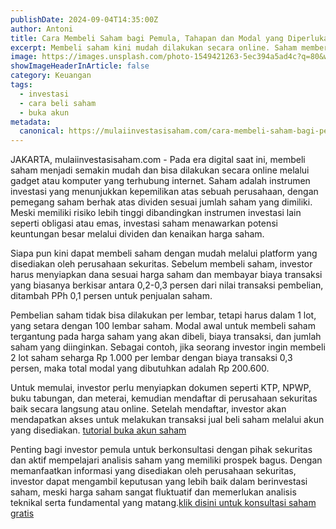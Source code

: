 ```yaml
---
publishDate: 2024-09-04T14:35:00Z 
author: Antoni 
title: Cara Membeli Saham bagi Pemula, Tahapan dan Modal yang Diperlukan 
excerpt: Membeli saham kini mudah dilakukan secara online. Saham memberikan kepemilikan perusahaan dan potensi keuntungan dari dividen serta kenaikan harga.   
image: https://images.unsplash.com/photo-1549421263-5ec394a5ad4c?q=80&w=1933&auto=format&fit=crop&ixlib=rb-4.0.3&ixid=M3wxMjA3fDB8MHxwaG90by1wYWdlfHx8fGVufDB8fHx8fA%3D%3D 
showImageHeaderInArticle: false
category: Keuangan
tags:
  - investasi
  - cara beli saham
  - buka akun
metadata:
  canonical: https://mulaiinvestasisaham.com/cara-membeli-saham-bagi-pemula
---
```


JAKARTA, mulaiinvestasisaham.com \- Pada era digital saat ini, membeli saham menjadi semakin mudah dan bisa dilakukan secara online melalui gadget atau komputer yang terhubung internet. Saham adalah instrumen investasi yang menunjukkan kepemilikan atas sebuah perusahaan, dengan pemegang saham berhak atas dividen sesuai jumlah saham yang dimiliki. Meski memiliki risiko lebih tinggi dibandingkan instrumen investasi lain seperti obligasi atau emas, investasi saham menawarkan potensi keuntungan besar melalui dividen dan kenaikan harga saham.

Siapa pun kini dapat membeli saham dengan mudah melalui platform yang disediakan oleh perusahaan sekuritas. Sebelum membeli saham, investor harus menyiapkan dana sesuai harga saham dan membayar biaya transaksi yang biasanya berkisar antara 0,2-0,3 persen dari nilai transaksi pembelian, ditambah PPh 0,1 persen untuk penjualan saham.

Pembelian saham tidak bisa dilakukan per lembar, tetapi harus dalam 1 lot, yang setara dengan 100 lembar saham. Modal awal untuk membeli saham tergantung pada harga saham yang akan dibeli, biaya transaksi, dan jumlah saham yang diinginkan. Sebagai contoh, jika seorang investor ingin membeli 2 lot saham seharga Rp 1.000 per lembar dengan biaya transaksi 0,3 persen, maka total modal yang dibutuhkan adalah Rp 200.600.

Untuk memulai, investor perlu menyiapkan dokumen seperti KTP, NPWP, buku tabungan, dan meterai, kemudian mendaftar di perusahaan sekuritas baik secara langsung atau online. Setelah mendaftar, investor akan mendapatkan akses untuk melakukan transaksi jual beli saham melalui akun yang disediakan. [tutorial buka akun saham](https://www.mulaiinvestasisaham.com/register) 

Penting bagi investor pemula untuk berkonsultasi dengan pihak sekuritas dan aktif mempelajari analisis saham yang memiliki prospek bagus. Dengan memanfaatkan informasi yang disediakan oleh perusahaan sekuritas, investor dapat mengambil keputusan yang lebih baik dalam berinvestasi saham, meski harga saham sangat fluktuatif dan memerlukan analisis teknikal serta fundamental yang matang.[klik disini untuk konsultasi saham gratis](https://wa.me/082213548693?text=Halo,%20Saya%20ingin%20berkonsultasi%20tentang%20saham%20lebihlanjut)


